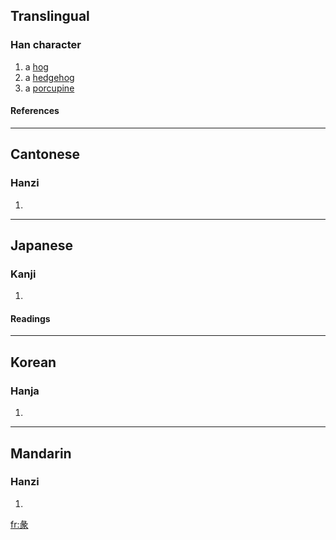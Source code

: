 ==Translingual==
===Han character===
{{Han char|rn=58|rad=彐|as=06|sn=9|four=2723<sub>2</sub>|canj=女弓一人 (VNMO)}}
# a [[hog]]
# a [[hedgehog]]
# a [[porcupine]]
====References====
{{Han ref|kx=0362.120|dkj=09920|dj=0680.260|hdz=20961.060|uh=5F56|ud=24406|bh=CEBD|bd=52925}}
----
==Cantonese==
===Hanzi===
{{yue-hanzi|jyut=|y=teun5}}
# {{defn|Cantonese}}
----
==Japanese==
===Kanji===
{{ja-kanji|grade=|rs=彐06}}
# {{defn|Japanese}} 
====Readings====
{{ja-readings|on=[[たん]] (tan), [[し]] (shi)|kun=[[とく]] (toku)}}
----
==Korean==
===Hanja===
{{ko-hanja|hangeul=단|eumhun=|rv=dan|mr=tan|y=tan}}
# {{defn|Korean}}
----
==Mandarin==
===Hanzi===
{{cmn-hanzi|pin=[[suì]] ([[sui4]]), [[tuàn]] ([[tuan4]])|wg=sui<sup>4</sup>, t'uan<sup>4</sup>}}
# {{defn|Mandarin}}

[[fr:彖]]